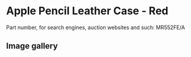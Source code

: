 
# Apple Pencil Leather Case - Red

Part number, for search engines, auction websites and such: MR552FE/A

## Image gallery

<div style={{ width: '100%', maxWidth: '768px' }}>
<GalleryComponent
    images={[
      {
        original: "/everysource/MR552.webp",
        thumbnail: "/everypreview/MR552.webp",
      },
      {
        original: "/everysource/MR552_AV1.webp",
        thumbnail: "/everypreview/MR552_AV1.webp",
      },
      {
        original: "/everysource/MR552_AV2.webp",
        thumbnail: "/everypreview/MR552_AV2.webp",
      }
    ]}
  />
</div>